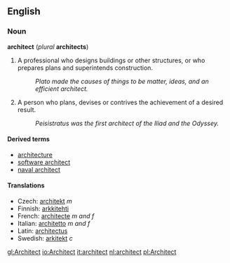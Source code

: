 ==English==
===Noun===
'''architect''' (''plural'' '''architects''')

#A professional who designs buildings or other structures, or who prepares plans and superintends construction.
#:''Plato made the causes of things to be matter, ideas, and an efficient architect.''
#A person who plans, devises or contrives the achievement of a desired result.
#:''Peisistratus was the first architect of the Iliad and the Odyssey.''

====Derived terms====
*[[architecture]]
*[[software architect]]
*[[naval architect]]

====Translations====
*Czech: [[architekt]] ''m''
*Finnish: [[arkkitehti]]
*French: [[architecte]] ''m and f''
*Italian: [[architetto]] ''m and f''
*Latin: [[architectus]]
*Swedish: [[arkitekt]] ''c''

[[gl:Architect]]
[[io:Architect]]
[[it:architect]]
[[nl:architect]]
[[pl:Architect]]